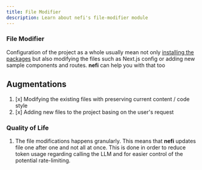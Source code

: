 ```yaml
---
title: File Modifier 
description: Learn about nefi's file-modifier module 
---
```


### File Modifier

Configuration of the project as a whole usually mean not only [installing the packages] but also modifying the files such as Next.js config or adding new sample components and routes. **nefi** can help you with that too

## Augmentations

1. [x] Modifying the existing files with preserving current content / code style 
2. [x] Adding new files to the project basing on the user's request

### Quality of Life 

1. The file modifications happens granularly. This means that **nefi** updates file one after one and not all at once. This is done in order to reduce token usage regarding calling the LLM and for easier control of the potential rate-limiting.


[installing the packages]: /docs/usage/package-management
